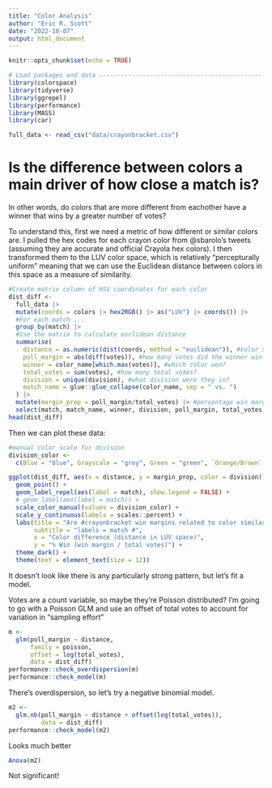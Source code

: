 ```yaml
---
title: "Color Analysis"
author: "Eric R. Scott"
date: "2022-10-07"
output: html_document
---
```


```r
knitr::opts_chunk$set(echo = TRUE)
```

```r
# Load packages and data --------------------------------------------------
library(colorspace)
library(tidyverse)
library(ggrepel)
library(performance)
library(MASS)
library(car)

full_data <- read_csv("data/crayonbracket.csv")
```

# Is the difference between colors a main driver of how close a match is?

In other words, do colors that are more different from eachother have a winner that wins by a greater number of votes?

To understand this, first we need a metric of how different or similar colors are.  I pulled the hex codes for each crayon color from @sbarolo's tweets (assuming they are accurate and official Crayola hex colors).  I then transformed them to the LUV color space, which is relatively "percepturally uniform" meaning that we can use the Euclidean distance between colors in this space as a measure of similarity.

```r
#Create matrix column of HSV coordinates for each color
dist_diff <- 
  full_data |>
  mutate(coords = colors |> hex2RGB() |> as("LUV") |> coords()) |> 
  #For each match ...
  group_by(match) |> 
  #Use the matrix to calculate euclidean distance
  summarise(
    distance = as.numeric(dist(coords, method = "euclidean")), #color similarity
    poll_margin = abs(diff(votes)), #how many votes did the winner win by?
    winner = color_name[which.max(votes)], #which color won?
    total_votes = sum(votes), #how many total votes?
    division = unique(division), #what division were they in?
    match_name = glue::glue_collapse(color_name, sep = " vs. ")
  ) |> 
  mutate(margin_prop = poll_margin/total_votes) |> #percentage win margin
  select(match, match_name, winner, division, poll_margin, total_votes, margin_prop, distance)
head(dist_diff)
```

Then we can plot these data:

```r
#manual color scale for division
division_color <- 
  c(Blue = "blue", Grayscale = "grey", Green = "green", `Orange/Brown` = "brown", Pink = "pink", Purple = "purple", Red = "red", Yellow = "goldenrod")

ggplot(dist_diff, aes(x = distance, y = margin_prop, color = division)) + 
  geom_point() +
  geom_label_repel(aes(label = match), show.legend = FALSE) +
  # geom_label(aes(label = match)) +
  scale_color_manual(values = division_color) +
  scale_y_continuous(labels = scales::percent) +
  labs(title = "Are #crayonbracket win margins related to color similarity?",
       subtitle = "labels = match #",
       x = "Color difference (distance in LUV space)",
       y = "% Win (win margin / total votes)") +
  theme_dark() +
  theme(text = element_text(size = 12))
```

It doesn't look like there is any particularly strong pattern, but let's fit a model.

Votes are a count variable, so maybe they're Poisson distributed?  I'm going to go with a Poisson GLM and use an offset of total votes to account for variation in "sampling effort"

```r
m <- 
  glm(poll_margin ~ distance,
      family = poisson,
      offset = log(total_votes),
      data = dist_diff)
performance::check_overdispersion(m)
performance::check_model(m)
```

There's overdispersion, so let's try a negative binomial model.
```r
m2 <- 
  glm.nb(poll_margin ~ distance + offset(log(total_votes)),
         data = dist_diff)
performance::check_model(m2)
```

Looks much better

```r
Anova(m2)
```

Not significant!

